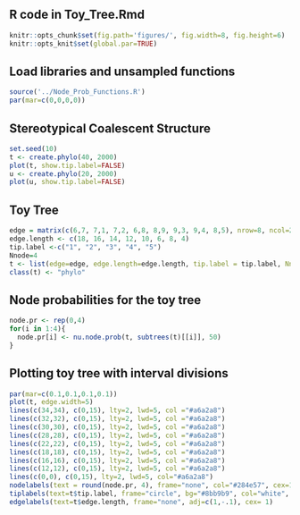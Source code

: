 ## R code in Toy_Tree.Rmd

```r
knitr::opts_chunk$set(fig.path='figures/', fig.width=8, fig.height=6)
knitr::opts_knit$set(global.par=TRUE) 
```

## Load libraries and unsampled functions
```r
source('../Node_Prob_Functions.R')
par(mar=c(0,0,0,0))
```

## Stereotypical Coalescent Structure
```r
set.seed(10)
t <- create.phylo(40, 2000)
plot(t, show.tip.label=FALSE)
u <- create.phylo(20, 2000)
plot(u, show.tip.label=FALSE)
```

## Toy Tree
```r
edge = matrix(c(6,7, 7,1, 7,2, 6,8, 8,9, 9,3, 9,4, 8,5), nrow=8, ncol=2, byrow=TRUE)
edge.length <- c(18, 16, 14, 12, 10, 6, 8, 4)
tip.label <-c("1", "2", "3", "4", "5")
Nnode=4
t <- list(edge=edge, edge.length=edge.length, tip.label = tip.label, Nnode = Nnode)
class(t) <- "phylo"
```

## Node probabilities for the toy tree
```r
node.pr <- rep(0,4)
for(i in 1:4){
  node.pr[i] <- nu.node.prob(t, subtrees(t)[[i]], 50)
}
```

## Plotting toy tree with interval divisions
```r
par(mar=c(0.1,0.1,0.1,0.1))
plot(t, edge.width=5)
lines(c(34,34), c(0,15), lty=2, lwd=5, col ="#a6a2a8")
lines(c(32,32), c(0,15), lty=2, lwd=5, col ="#a6a2a8")
lines(c(30,30), c(0,15), lty=2, lwd=5, col ="#a6a2a8")
lines(c(28,28), c(0,15), lty=2, lwd=5, col ="#a6a2a8")
lines(c(22,22), c(0,15), lty=2, lwd=5, col ="#a6a2a8")
lines(c(18,18), c(0,15), lty=2, lwd=5, col ="#a6a2a8")
lines(c(16,16), c(0,15), lty=2, lwd=5, col ="#a6a2a8")
lines(c(12,12), c(0,15), lty=2, lwd=5, col ="#a6a2a8") 
lines(c(0,0), c(0,15), lty=2, lwd=5, col="#a6a2a8") 
nodelabels(text = round(node.pr, 4), frame="none", col="#284e57", cex=1)
tiplabels(text=t$tip.label, frame="circle", bg="#8bb9b9", col="white", cex= 1)
edgelabels(text=t$edge.length, frame="none", adj=c(1,-.1), cex= 1)
```
